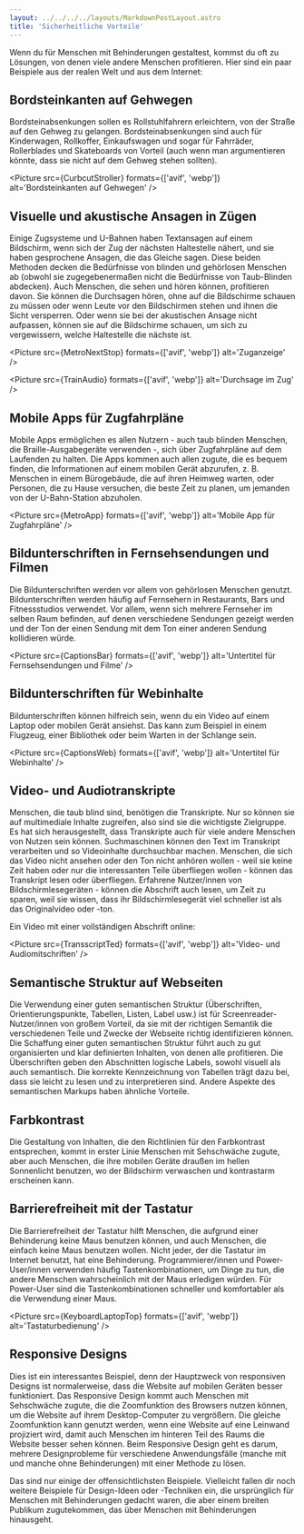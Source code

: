 ```yaml
---
layout: ../../../../layouts/MarkdownPostLayout.astro
title: 'Sicherheitliche Vorteile'
---
```



Wenn du für Menschen mit Behinderungen gestaltest, kommst du oft zu Lösungen, von
denen viele andere Menschen profitieren. Hier sind ein paar Beispiele aus der
realen Welt und aus dem Internet:

## Bordsteinkanten auf Gehwegen

Bordsteinabsenkungen sollen es Rollstuhlfahrern erleichtern, von der Straße auf
den Gehweg zu gelangen. Bordsteinabsenkungen sind auch für Kinderwagen, Rollkoffer,
Einkaufswagen und sogar für Fahrräder, Rollerblades und Skateboards von Vorteil
(auch wenn man argumentieren könnte, dass sie nicht auf dem Gehweg stehen sollten).

<Picture src={CurbcutStroller} formats={['avif', 'webp']} alt='Bordsteinkanten auf Gehwegen' />

## Visuelle und akustische Ansagen in Zügen

Einige Zugsysteme und U-Bahnen haben Textansagen auf einem Bildschirm, wenn sich
der Zug der nächsten Haltestelle nähert, und sie haben gesprochene Ansagen, die
das Gleiche sagen. Diese beiden Methoden decken die Bedürfnisse von blinden und
gehörlosen Menschen ab (obwohl sie zugegebenermaßen nicht die Bedürfnisse von
Taub-Blinden abdecken). Auch Menschen, die sehen und hören können, profitieren
davon. Sie können die Durchsagen hören, ohne auf die Bildschirme schauen zu
müssen oder wenn Leute vor den Bildschirmen stehen und ihnen die Sicht versperren.
Oder wenn sie bei der akustischen Ansage nicht aufpassen, können sie auf die
Bildschirme schauen, um sich zu vergewissern, welche Haltestelle die nächste ist.

<Picture src={MetroNextStop} formats={['avif', 'webp']} alt='Zuganzeige' />

<Picture src={TrainAudio} formats={['avif', 'webp']} alt='Durchsage im Zug' />

## Mobile Apps für Zugfahrpläne

Mobile Apps ermöglichen es allen Nutzern - auch taub blinden Menschen, die
Braille-Ausgabegeräte verwenden -, sich über Zugfahrpläne auf dem Laufenden zu
halten. Die Apps kommen auch allen zugute, die es bequem finden, die Informationen
auf einem mobilen Gerät abzurufen, z. B. Menschen in einem Bürogebäude, die auf
ihren Heimweg warten, oder Personen, die zu Hause versuchen, die beste Zeit zu
planen, um jemanden von der U-Bahn-Station abzuholen.

<Picture src={MetroApp} formats={['avif', 'webp']} alt='Mobile App für Zugfahrpläne' />

## Bildunterschriften in Fernsehsendungen und Filmen

Die Bildunterschriften werden vor allem von gehörlosen Menschen genutzt.
Bildunterschriften werden häufig auf Fernsehern in Restaurants, Bars und
Fitnessstudios verwendet. Vor allem, wenn sich mehrere Fernseher im selben Raum
befinden, auf denen verschiedene Sendungen gezeigt werden und der Ton der einen
Sendung mit dem Ton einer anderen Sendung kollidieren würde.

<Picture
  src={CaptionsBar}
  formats={['avif', 'webp']}
  alt='Untertitel für Fernsehsendungen und Filme'
/>

## Bildunterschriften für Webinhalte

Bildunterschriften können hilfreich sein, wenn du ein Video auf einem Laptop oder
mobilen Gerät ansiehst. Das kann zum Beispiel in einem Flugzeug, einer Bibliothek oder
beim Warten in der Schlange sein.

<Picture src={CaptionsWeb} formats={['avif', 'webp']} alt='Untertitel für Webinhalte' />

## Video- und Audiotranskripte

Menschen, die taub blind sind, benötigen die Transkripte. Nur so können sie auf
multimediale Inhalte zugreifen, also sind sie die wichtigste Zielgruppe. Es hat
sich herausgestellt, dass Transkripte auch für viele andere Menschen von Nutzen
sein können. Suchmaschinen können den Text im Transkript verarbeiten und so
Videoinhalte durchsuchbar machen. Menschen, die sich das Video nicht ansehen
oder den Ton nicht anhören wollen - weil sie keine Zeit haben oder nur die
interessanten Teile überfliegen wollen - können das Transkript lesen oder
überfliegen. Erfahrene Nutzer/innen von Bildschirmlesegeräten - können die
Abschrift auch lesen, um Zeit zu sparen, weil sie wissen, dass ihr
Bildschirmlesegerät viel schneller ist als das Originalvideo oder -ton.

Ein Video mit einer vollständigen Abschrift online:

<Picture src={TransscriptTed} formats={['avif', 'webp']} alt='Video- und Audiomitschriften' />

## Semantische Struktur auf Webseiten

Die Verwendung einer guten semantischen Struktur (Überschriften, Orientierungspunkte,
Tabellen, Listen, Label usw.) ist für Screenreader-Nutzer/innen von großem Vorteil,
da sie mit der richtigen Semantik die verschiedenen Teile und Zwecke der Webseite
richtig identifizieren können. Die Schaffung einer guten semantischen Struktur
führt auch zu gut organisierten und klar definierten Inhalten, von denen alle
profitieren. Die Überschriften geben den Abschnitten logische Labels, sowohl
visuell als auch semantisch. Die korrekte Kennzeichnung von Tabellen trägt dazu
bei, dass sie leicht zu lesen und zu interpretieren sind. Andere Aspekte des
semantischen Markups haben ähnliche Vorteile.

## Farbkontrast

Die Gestaltung von Inhalten, die den Richtlinien für den Farbkontrast entsprechen,
kommt in erster Linie Menschen mit Sehschwäche zugute, aber auch Menschen, die
ihre mobilen Geräte draußen im hellen Sonnenlicht benutzen, wo der Bildschirm
verwaschen und kontrastarm erscheinen kann.

## Barrierefreiheit mit der Tastatur

Die Barrierefreiheit der Tastatur hilft Menschen, die aufgrund einer Behinderung
keine Maus benutzen können, und auch Menschen, die einfach keine Maus benutzen
wollen. Nicht jeder, der die Tastatur im Internet benutzt, hat eine Behinderung.
Programmierer/innen und Power-User/innen verwenden häufig Tastenkombinationen,
um Dinge zu tun, die andere Menschen wahrscheinlich mit der Maus erledigen würden.
Für Power-User sind die Tastenkombinationen schneller und komfortabler als die
Verwendung einer Maus.

<Picture src={KeyboardLaptopTop} formats={['avif', 'webp']} alt='Tastaturbedienung' />

## Responsive Designs

Dies ist ein interessantes Beispiel, denn der Hauptzweck von responsiven Designs
ist normalerweise, dass die Website auf mobilen Geräten besser funktioniert. Das
Responsive Design kommt auch Menschen mit Sehschwäche zugute, die die Zoomfunktion
des Browsers nutzen können, um die Website auf ihrem Desktop-Computer zu vergrößern.
Die gleiche Zoomfunktion kann genutzt werden, wenn eine Website auf eine Leinwand
projiziert wird, damit auch Menschen im hinteren Teil des Raums die Website besser
sehen können. Beim Responsive Design geht es darum, mehrere Designprobleme für
verschiedene Anwendungsfälle (manche mit und manche ohne Behinderungen) mit einer
Methode zu lösen.

Das sind nur einige der offensichtlichsten Beispiele. Vielleicht fallen dir noch
weitere Beispiele für Design-Ideen oder -Techniken ein, die ursprünglich für
Menschen mit Behinderungen gedacht waren, die aber einem breiten Publikum
zugutekommen, das über Menschen mit Behinderungen hinausgeht.
